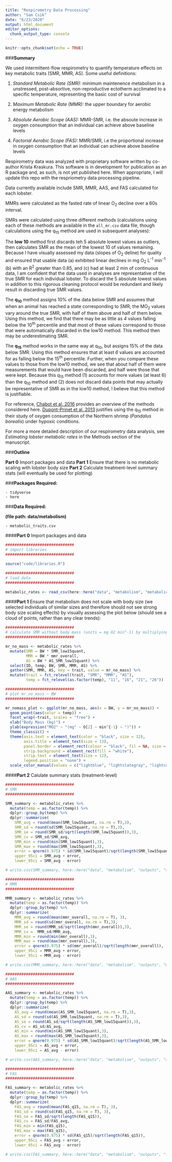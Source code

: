 ```yaml
---
title: "Respirometry Data Processing"
author: "Sam Csik"
date: "6/23/2020"
output: html_document
editor_options: 
  chunk_output_type: console
---
```


```r
knitr::opts_chunk$set(echo = TRUE)
```

###**Summary** 

We used intermittent-flow respirometry to quantify temperature effects on key metabolic traits (SMR, MMR, AS). Some useful definitions:

1. *Standard Metabolic Rate (SMR):* minimum maintenence metabolism in a unstressed, post-absortive, non-reproductive ectotherm acclimated to a specific temperature, representing the basic cost of survival

2. *Maximum Metabolic Rate (MMR):* the upper boundary for aerobic energy metabolism

3. *Absolute Aerobic Scope (AAS):* MMR-SMR, i.e. the absoute increase in oxygen consumption that an individual can achieve above baseline levels

4. *Factorial Aerobic Scope (FAS):* MMR/SMR, i.e the proportional increase in oxygen consumption that an individual can achieve above baseline levels

Respirometry data was analyzed with proprietary software written by co-author Krista Kraskura. This software is in development for publication as an R package and, as such, is not yet published here. When appropriate, I will update this repo with the respriometry data processing pipeline.

Data currently available include SMR, MMR, AAS, and FAS calculated for each lobster.

MMRs were calculated as the fasted rate of linear O~2~ decline over a 60s interval.

SMRs were calculated using three different methods (calculations using each of these methods are available in the `all_mr.csv` data file, though calculations using the q~15~ method are used in subsequent analyses):

The **low 10** method first discards teh 5 absolute lowest values as outliers, then calculates SMR as the mean of the lowest 10 of values remaining. Because I have visually assessed my data (slopes of O~2~ deline) for quality and ensured that usable data (a) exhibited linear declines in mg O~2~ L^-1^ min^-1^ (b) with an R^2^ greater than 0.85, and (c) had at least 2 min of continuous data, I am confident that the data used in analyses are representative of the true SMR for each individual lobster. To discard the 5 absolute lowest values in addition to this rigorous cleaning protocol would be redundant and likely result in discarding true SMR values.

The **q~10~** method assigns 10% of the data below SMR and assumes that when an animal has reached a state corresponding to SMR, the MO~2~ values vary around the true SMR, with half of them above and half of them below. Using this method, we find that there may be as little as *4* values falling below the 10^th^ percentile and that most of these values correspond to those that were automatically discarded in the low10 method. This method then may be underestimating SMR.

The **q~15~** method works in the same way at q~10~, but assigns 15% of the data below SMR. Using this method ensures that at least *6* values are accounted for as falling below the 15^th^ percentile. Further, when you compare these values to those from the low10 method, we see that about half of them were measurements that would have been discarded, and half were those that were kept. Because this q~15~ method (1) accounts for more values (at least 6) than the q~10~ method and (2) does not discard data points that may actually be representative of SMR as in the low10 method, I believe that this method is justifiable.

For reference, [Chabot et al. 2016](https://onlinelibrary.wiley.com/doi/pdf/10.1111/jfb.12845) provides an overview of the methods considered here. [Dupont-Prinet et al. 2013](https://www.researchgate.net/profile/Marie_Vagner/publication/236211133_Impact_of_hypoxia_in_the_St_Lawrence_Estuary_on_the_metabolism_of_Greenland_halibut_Reinhardtius_hippoglossoides/links/00b4951b9e6b86aac4000000.pdf) justifies using the q~15~ method in their study of oxygen consumption of the Northern shrimp (*Pandalus borealis*) under hypoxic conditions.

For more a more detailed description of our respirometry data analysis, see *Estimating lobster metabolic rates* in the Methods section of the manuscript.

###**Outline**

**Part 0** Import packages and data
**Part 1** Ensure that there is no metabolic scaling with lobster body size
**Part 2** Calculate treatment-level summary stats (will eventually be used for plotting)

###**Packages Required:** 

    - tidyverse
    - here
    
###**Data Required:**
    
**(file path: data/metabolism)**

    - metabolic_traits.csv

####**Part 0** Import packages and data
```r
##############################
# import libraries
##############################

source("code/libraries.R")

##############################
# load data
##############################

metabolic_rates <- read_csv(here::here("data", "metabolism", "metabolic_traits.csv"))
```

####**Part 1** Ensure that metabolism does not scale with body size (we selected individuals of similar sizes and therefore should not see strong body size scaling effects) by visually assessing the plot below (should see a cloud of points, rather than any clear trends):
```r
##############################
# calculate SMR without body mass (units = mg O2 min^-1) by multiplying BM * SMR_low15quant
##############################

mr_no_mass <- metabolic_rates %>% 
  mutate(SMR = BW * SMR_low15quant,
         MMR = BW * mmr_overall,
         AS = BW * AS_SMR_low15quant) %>% 
  select(ID, temp, BW, SMR, MMR, AS) %>% 
  gather(SMR, MMR, AS, key = trait, value = mr_no_mass) %>% 
  mutate(trait = fct_relevel(trait, "SMR", "MMR", "AS"),
         temp = fct_relevel(as.factor(temp), "11", "16", "21", "26"))

##############################
# plot mr_no_mass ~ BW
##############################

mr_nomass_plot <- ggplot(mr_no_mass, aes(x = BW, y = mr_no_mass)) +
  geom_point(aes(color = temp)) +
  facet_wrap(~trait, scales = "free") +
  xlab("Body Mass (kg)") +
  ylab(expression("MO2" ~ "(mg" ~ O[2] ~ min^{-1} ~ ")")) +
  theme_classic() +
  theme(axis.text = element_text(color = "black", size = 12),
        axis.title = element_text(size = 13),
        panel.border = element_rect(colour = "black", fil = NA, size = 0.7),
        strip.background = element_rect(fill = "white"),
        strip.text = element_text(size = 12),
        legend.position = "none") +
  scale_color_manual(values = c("lightblue", "lightslategray", "lightcoral", "indianred4"))
```

####**Part 2** Calulate summary stats (treatment-level)
```r
##############################
# SMR
##############################

SMR_summary <- metabolic_rates %>%
  mutate(temp = as.factor(temp)) %>% 
  dplyr::group_by(temp) %>% 
  dplyr::summarise(
    SMR_avg = round(mean(SMR_low15quant, na.rm = T),3),
    SMR_sd = round(sd(SMR_low15quant, na.rm = T),3),
    SMR_se = round(SMR_sd/sqrt(length(SMR_low15quant)),3),
    SMR_cv = SMR_sd/SMR_avg,
    SMR_min = round(min(SMR_low15quant),3),
    SMR_max = round(max(SMR_low15quant),3),
    error = qnorm(0.975) * sd(SMR_low15quant)/sqrt(length(SMR_low15quant)),
    upper_95ci = SMR_avg + error,
    lower_95ci = SMR_avg - error)

# write.csv(SMR_summary, here::here("data", "metabolism", "outputs", "smr_summary_stats.csv"), row.names = FALSE)

##############################
# MMR
##############################

MMR_summary <- metabolic_rates %>%
  mutate(temp = as.factor(temp)) %>% 
  dplyr::group_by(temp) %>% 
  dplyr::summarize(
    MMR_avg = round(mean(mmr_overall, na.rm = T), 3),
    MMR_sd = round(sd(mmr_overall, na.rm = T),3),
    MMR_se = round(MMR_sd/sqrt(length(mmr_overall)),3),
    MMR_cv =  MMR_sd/MMR_avg,
    MMR_min = round(min(mmr_overall),3),
    MMR_max = round(max(mmr_overall),3),
    error = qnorm(0.975) * sd(mmr_overall)/sqrt(length(mmr_overall)),
    upper_95ci = MMR_avg + error,
    lower_95ci = MMR_avg - error)

# write.csv(MMR_summary, here::here("data", "metabolism", "outputs", "mmr_summary_stats.csv"), row.names = FALSE)

##############################
# AAS
##############################

AAS_summary <- metabolic_rates %>%
  mutate(temp = as.factor(temp)) %>% 
  dplyr::group_by(temp) %>% 
  dplyr::summarize(
    AS_avg = round(mean(AS_SMR_low15quant, na.rm = T),3),
    AS_sd = round(sd(AS_SMR_low15quant, na.rm = T),3),
    AS_se = round(AS_sd/sqrt(length(AS_SMR_low15quant)),3),
    AS_cv = AS_sd/AS_avg,
    AS_min = round(min(AS_SMR_low15quant),3),
    AS_max = round(max(AS_SMR_low15quant),3),
    error = qnorm(0.975) * sd(AS_SMR_low15quant)/sqrt(length(AS_SMR_low15quant)), 
    upper_95ci = AS_avg + error,
    lower_95ci = AS_avg - error)

# write.csv(AAS_summary, here::here("data", "metabolism", "outputs", "aas_summary_stats.csv"), row.names = FALSE)

##############################
# FAS
##############################

FAS_summary <- metabolic_rates %>%
  mutate(temp = as.factor(temp)) %>% 
  dplyr::group_by(temp) %>% 
  dplyr::summarize(
    FAS_avg = round(mean(FAS_q15, na.rm = T), 3),
    FAS_sd = round(sd(FAS_q15, na.rm = T), 3),
    FAS_se = FAS_sd/sqrt(length(FAS_q15)),
    FAS_cv = FAS_sd/FAS_avg,
    FAS_min = min(FAS_q15),
    FAS_max = max(FAS_q15),
    error = qnorm(0.975) * sd(FAS_q15)/sqrt(length(FAS_q15)),
    upper_95ci = FAS_avg + error,
    lower_95ci = FAS_avg - error)

# write.csv(FAS_summary, here::here("data", "metabolism", "outputs", "fas_summary_stats.csv"), row.names = FALSE)
```
